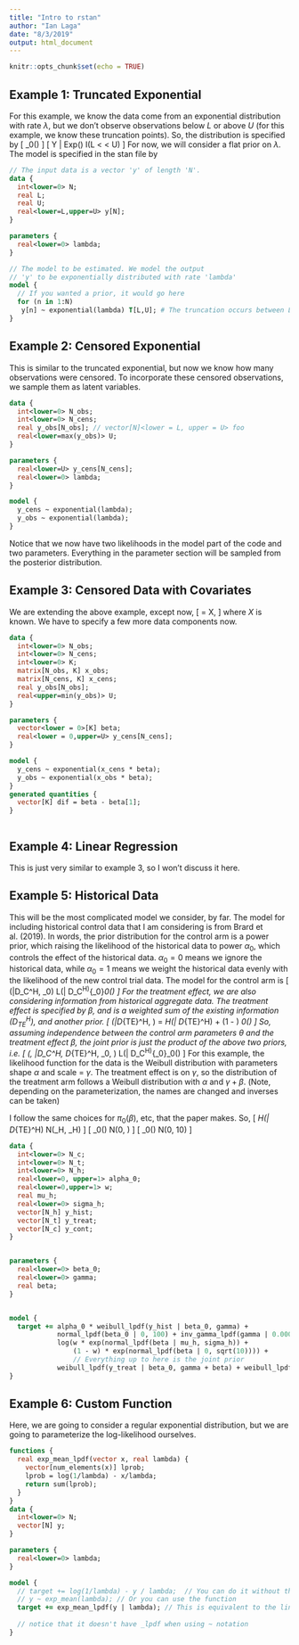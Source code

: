 ---
title: "Intro to rstan"
author: "Ian Laga"
date: "8/3/2019"
output: html_document
---

```{r setup, include=FALSE}
knitr::opts_chunk$set(echo = TRUE)
```

## Example 1: Truncated Exponential

For this example, we know the data come from an exponential distribution with rate $\lambda$, but we don't observe observations below $L$ or above $U$ (for this example, we know these truncation points). So, the distribution is specified by
\[
  \lambda \sim \pi_0(\theta)
\]
\[
  Y | \lambda \sim Exp(\lambda) I(L < \lambda < U)
\]
For now, we will consider a flat prior on $\lambda$. The model is specified in the stan file by


```{stan, output.var = "historical"}

// The input data is a vector 'y' of length 'N'.
data {
  int<lower=0> N;
  real L;
  real U;
  real<lower=L,upper=U> y[N];
}

parameters {
  real<lower=0> lambda;
}

// The model to be estimated. We model the output
// 'y' to be exponentially distributed with rate 'lambda'
model {
  // If you wanted a prior, it would go here
  for (n in 1:N)
   y[n] ~ exponential(lambda) T[L,U]; # The truncation occurs between L and U
}

```
\newpage

## Example 2: Censored Exponential

This is similar to the truncated exponential, but now we know how many observations were censored. To incorporate these censored observations, we sample them as latent variables.


```{stan, output.var = "censor"}
data {
  int<lower=0> N_obs;
  int<lower=0> N_cens;
  real y_obs[N_obs]; // vector[N]<lower = L, upper = U> foo
  real<lower=max(y_obs)> U;
}

parameters {
  real<lower=U> y_cens[N_cens];
  real<lower=0> lambda;
}

model {
  y_cens ~ exponential(lambda);
  y_obs ~ exponential(lambda);
}


```

Notice that we now have two likelihoods in the model part of the code and two parameters. Everything in the parameter section will be sampled from the posterior distribution.


\newpage

## Example 3: Censored Data with Covariates

We are extending the above example, except now,
\[
  \lambda = \beta X,
\]
where $X$ is known. We have to specify a few more data components now.


```{stan, output.var = "dose"}
data {
  int<lower=0> N_obs;
  int<lower=0> N_cens;
  int<lower=0> K;
  matrix[N_obs, K] x_obs;
  matrix[N_cens, K] x_cens;
  real y_obs[N_obs];
  real<upper=min(y_obs)> U;
}

parameters {
  vector<lower = 0>[K] beta;
  real<lower = 0,upper=U> y_cens[N_cens];
}

model {
  y_cens ~ exponential(x_cens * beta);
  y_obs ~ exponential(x_obs * beta);
}
generated quantities {
  vector[K] dif = beta - beta[1];
}



```


\pagebreak
\newpage

## Example 4: Linear Regression

This is just very similar to example 3, so I won't discuss it here.

## Example 5: Historical Data

This will be the most complicated model we consider, by far. The model for including historical control data that I am considering is from Brard et al. (2019). In words, the prior distribution for the control arm is a power prior, which raising the likelihood of the historical data to power $\alpha_0$, which controls the effect of the historical data. $\alpha_0 = 0$ means we ignore the historical data, while $\alpha_0 = 1$ means we weight the historical data evenly with the likelihood of the new control trial data. The model for the control arm is
\[
  \pi(\theta|D_C^H, \alpha_0) \propto L(\theta | D_C^H)^{\alpha_0}\pi_0(\theta)
\]
For the treatment effect, we are also considering information from historical aggregate data. The treatment effect is specified by $\beta$, and is a weighted sum of the existing information $(D_{TE}^H)$, and another prior.
\[
  \pi(\beta |D_{TE}^H, \omega) = \omega \times \pi_H(\beta | D_{TE}^H) + (1 - \omega) \times \pi_0(\beta)
\]
So, assuming independence between the control arm parameters $\theta$ and the treatment effect $\beta$, the joint prior is just the product of the above two priors, i.e.
\[
  \pi(\theta, \beta |D_C^H, D_{TE}^H, \alpha_0, \omega) \propto L(\theta | D_C^H)^{\alpha_0}\pi_0(\theta) \times [\omega \times \pi_H(\beta | D_{TE}^H) + (1 - \omega) \times \pi_0(\beta)]
\]
For this example, the likelihood function for the data is the Weibull distribution with parameters shape $\alpha$ and scale = $\gamma$. The treatment effect is on $\gamma$, so the distribution of the treatment arm follows a Weibull distribution with $\alpha$ and $\gamma + \beta$. (Note, depending on the parameterization, the names are changed and inverses can be taken)

I follow the same choices for $\pi_0(\beta)$, etc, that the paper makes. So,
\[
  \pi_H(\beta | D_{TE}^H) \sim N(\mu_H, \sigma_H)
\]
\[
  \pi_0(\beta) \sim N(0, \sqrt{10})
\]
\[
  \pi_0(\theta) \sim N(0, 10)
\]



```{stan, output.var = "historical"}

data {
  int<lower=0> N_c;
  int<lower=0> N_t;
  int<lower=0> N_h;
  real<lower=0, upper=1> alpha_0;
  real<lower=0,upper=1> w;
  real mu_h;
  real<lower=0> sigma_h;
  vector[N_h] y_hist;
  vector[N_t] y_treat;
  vector[N_c] y_cont;
}


parameters {
  real<lower=0> beta_0;
  real<lower=0> gamma;
  real beta;
}


model {
  target += alpha_0 * weibull_lpdf(y_hist | beta_0, gamma) +
            normal_lpdf(beta_0 | 0, 100) + inv_gamma_lpdf(gamma | 0.0001, 0.0001) +
            log(w * exp(normal_lpdf(beta | mu_h, sigma_h)) +
                (1 - w) * exp(normal_lpdf(beta | 0, sqrt(10)))) +
                // Everything up to here is the joint prior
            weibull_lpdf(y_treat | beta_0, gamma + beta) + weibull_lpdf(y_cont | beta_0, gamma);
}

```



\newpage

## Example 6: Custom Function

Here, we are going to consider a regular exponential distribution, but we are going to parameterize the log-likelihood ourselves.


```{stan, output.var = "custom"}
functions {
  real exp_mean_lpdf(vector x, real lambda) {
    vector[num_elements(x)] lprob;
    lprob = log(1/lambda) - x/lambda;
    return sum(lprob);
  }
}
data {
  int<lower=0> N;
  vector[N] y;
}

parameters {
  real<lower=0> lambda;
}

model {
  // target += log(1/lambda) - y / lambda;  // You can do it without the function
  // y ~ exp_mean(lambda); // Or you can use the function
  target += exp_mean_lpdf(y | lambda); // This is equivalent to the line above
  
  // notice that it doesn't have _lpdf when using ~ notation
}




```
